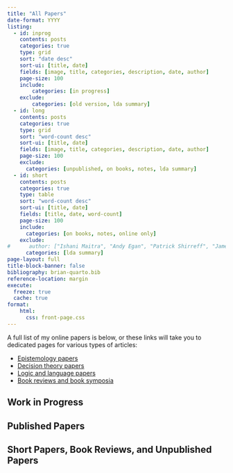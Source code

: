 ```yaml
---
title: "All Papers"
date-format: YYYY
listing: 
  - id: inprog
    contents: posts
    categories: true
    type: grid
    sort: "date desc"
    sort-ui: [title, date]
    fields: [image, title, categories, description, date, author]
    page-size: 100
    include:
        categories: [in progress]
    exclude:
        categories: [old version, lda summary]
  - id: long
    contents: posts
    categories: true
    type: grid
    sort: "word-count desc"
    sort-ui: [title, date]
    fields: [image, title, categories, description, date, author]
    page-size: 100
    exclude:
      categories: [unpublished, on books, notes, lda summary]
  - id: short
    contents: posts
    categories: true
    type: table
    sort: "word-count desc"
    sort-ui: [title, date]
    fields: [title, date, word-count]
    page-size: 100
    include:
      categories: [on books, notes, online only]
    exclude:
#      author: ["Ishani Maitra", "Andy Egan", "Patrick Shirreff", "James M. Joyce", "John Hawthorne", "Jonathan Jenkins Ichikawa", "Steven Kuhn", "David Jehle"]
      categories: [lda summary]
page-layout: full
title-block-banner: false
bibliography: brian-quarto.bib
reference-location: margin
execute:
  freeze: true
  cache: true
format: 
    html:
      css: front-page.css
---
```


A full list of my online papers is below, or these links will take you to dedicated pages for various types of articles:

- [Epistemology papers](epist.html)
- [Decision theory papers](gdt.html)
- [Logic and language papers](language.html)
- [Book reviews and book symposia](books.html)

## Work in Progress
::: {#inprog}
:::

## Published Papers
:::{#long}
:::

## Short Papers, Book Reviews, and Unpublished Papers
:::{#short}
:::